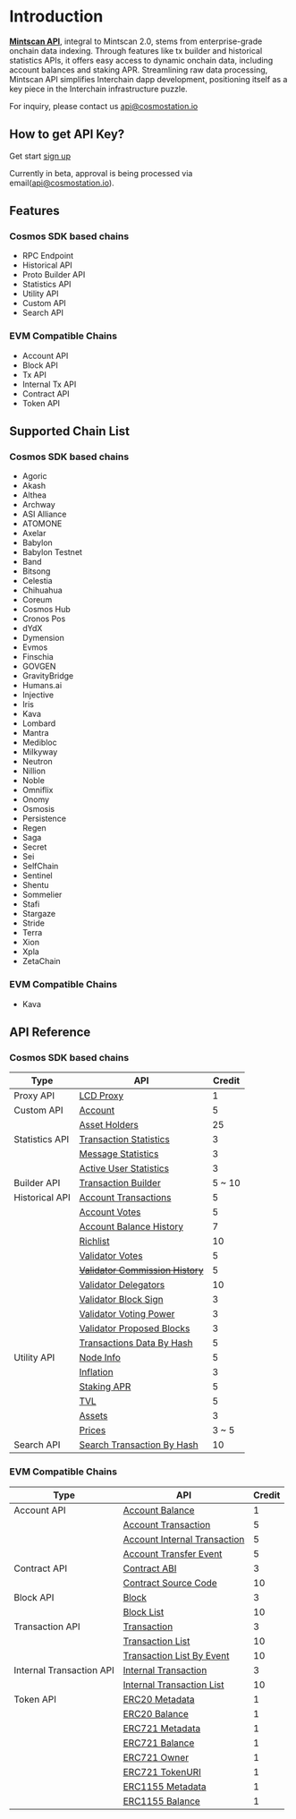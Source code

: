 # Introduction

**[Mintscan API](https://api.mintscan.io)**, integral to Mintscan 2.0, stems from enterprise-grade onchain data indexing. Through features like tx builder and historical statistics APIs, it offers easy access to dynamic onchain data, including account balances and staking APR. Streamlining raw data processing, Mintscan API simplifies Interchain dapp development, positioning itself as a key piece in the Interchain infrastructure puzzle.

For inquiry, please contact us api@cosmostation.io

## How to get API Key?

Get start [sign up](https://api.mintscan.io)

Currently in beta, approval is being processed via email(api@cosmostation.io).

## Features

### Cosmos SDK based chains

- RPC Endpoint
- Historical API
- Proto Builder API
- Statistics API
- Utility API
- Custom API
- Search API

### EVM Compatible Chains

- Account API
- Block API
- Tx API
- Internal Tx API
- Contract API
- Token API

## Supported Chain List

### Cosmos SDK based chains

- Agoric
- Akash
- Althea
- Archway
- ASI Alliance
- ATOMONE
- Axelar
- Babylon
- Babylon Testnet
- Band
- Bitsong
- Celestia
- Chihuahua
- Coreum
- Cosmos Hub
- Cronos Pos
- dYdX
- Dymension
- Evmos
- Finschia
- GOVGEN
- GravityBridge
- Humans.ai
- Injective
- Iris
- Kava
- Lombard
- Mantra
- Medibloc
- Milkyway
- Neutron
- Nillion
- Noble
- Omniflix
- Onomy
- Osmosis
- Persistence
- Regen
- Saga
- Secret
- Sei
- SelfChain
- Sentinel
- Shentu
- Sommelier
- Stafi
- Stargaze
- Stride
- Terra
- Xion
- Xpla
- ZetaChain

### EVM Compatible Chains

- Kava

## API Reference

### Cosmos SDK based chains

| Type           | API                                                                                            | Credit |
| -------------- | ---------------------------------------------------------------------------------------------- | ------ |
| Proxy API      | [LCD Proxy](/apis/reference/proxy/lcd)                                                         | 1      |
| Custom API     | [Account](/apis/reference/custom/account)                                                      | 5      |
|                | [Asset Holders](/apis/reference/custom/holders)                                                | 25     |
| Statistics API | [Transaction Statistics](/apis/reference/statistics/transactions)                              | 3      |
|                | [Message Statistics](/apis/reference/statistics/messages)                                      | 3      |
|                | [Active User Statistics](/apis/reference/statistics/active-users)                              | 3      |
| Builder API    | [Transaction Builder](/apis/reference/builder/tx-builder/build)                                | 5 ~ 10 |
| Historical API | [Account Transactions](/apis/reference/historical/account/account-transactions)                | 5      |
|                | [Account Votes](/apis/reference/historical/account/account-votes)                              | 5      |
|                | [Account Balance History](/apis/reference/historical/account/account-balances)                 | 7      |
|                | [Richlist](/apis/reference/historical/account/account-richlist)                                | 10     |
|                | [Validator Votes](/apis/reference/historical/validator/validator-votes)                        | 5      |
|                | [~~Validator Commission History~~](/apis/reference/historical/validator/validator-commissions) | 5      |
|                | [Validator Delegators](/apis/reference/historical/validator/validator-delegators)              | 10     |
|                | [Validator Block Sign](/apis/reference/historical/validator/validator-block-sign)              | 3      |
|                | [Validator Voting Power](/apis/reference/historical/validator/validator-power-events)          | 3      |
|                | [Validator Proposed Blocks](/apis/reference/historical/validator/validator-proposed-blocks)    | 3      |
|                | [Transactions Data By Hash](/apis/reference/historical/txs/transactions-hash)                  | 5      |
| Utility API    | [Node Info](/apis/reference/utilities/node-info)                                               | 5      |
|                | [Inflation](/apis/reference/utilities/inflation)                                               | 3      |
|                | [Staking APR](/apis/reference/utilities/staking-apr)                                           | 5      |
|                | [TVL](/apis/reference/utilities/tvl)                                                           | 5      |
|                | [Assets](/apis/reference/utilities/assets)                                                     | 3      |
|                | [Prices](/apis/reference/utilities/prices)                                                     | 3 ~ 5  |
| Search API     | [Search Transaction By Hash](/apis/reference/search/transactions/transactions-hash)            | 10     |

### EVM Compatible Chains

| Type                     | API                                                                                             | Credit |
| ------------------------ | ----------------------------------------------------------------------------------------------- | ------ |
| Account API              | [Account Balance](/apis/reference-evm/account/account-balance)                                  | 1      |
|                          | [Account Transaction](/apis/reference-evm/account/account-tx)                                   | 5      |
|                          | [Account Internal Transaction](/apis/reference-evm/account/account-internal-tx)                 | 5      |
|                          | [Account Transfer Event](/apis/reference-evm/account/account-transfer-event)                    | 5      |
| Contract API             | [Contract ABI](/apis/reference-evm/contract/abi)                                                | 3      |
|                          | [Contract Source Code](/apis/reference-evm/contract/source-code)                                | 10     |
| Block API                | [Block](/apis/reference-evm/block/block)                                                        | 3      |
|                          | [Block List](/apis/reference-evm/block/block-list)                                              | 10     |
| Transaction API          | [Transaction](/apis/reference-evm/transaction/transaction)                                      | 3      |
|                          | [Transaction List](/apis/reference-evm/transaction/transaction-list)                            | 10     |
|                          | [Transaction List By Event](/apis/reference-evm/transaction/transaction-list-by-event)          | 10     |
| Internal Transaction API | [Internal Transaction](/apis/reference-evm/internal-transaction/internal-transaction)           | 3      |
|                          | [Internal Transaction List](/apis/reference-evm/internal-transaction/internal-transaction-list) | 10     |
| Token API                | [ERC20 Metadata](/apis/reference-evm/token/erc20/metadata)                                      | 1      |
|                          | [ERC20 Balance](/apis/reference-evm/token/erc20/balance)                                        | 1      |
|                          | [ERC721 Metadata](/apis/reference-evm/token/erc721/metadata)                                    | 1      |
|                          | [ERC721 Balance](/apis/reference-evm/token/erc721/balance)                                      | 1      |
|                          | [ERC721 Owner](/apis/reference-evm/token/erc721/owner)                                          | 1      |
|                          | [ERC721 TokenURI](/apis/reference-evm/token/erc721/token-uri)                                   | 1      |
|                          | [ERC1155 Metadata](/apis/reference-evm/token/erc1155/metadata)                                  | 1      |
|                          | [ERC1155 Balance](/apis/reference-evm/token/erc1155/balance)                                    | 1      |
